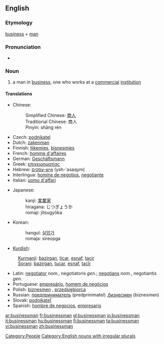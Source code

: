 ==English==
{{wikipedia}}
===Etymology===
[[business]] + [[man]]

===Pronunciation===
*{{audio|en-us-businessman.ogg|Audio (US)}}

===Noun===
{{en-noun|businessmen}}

# a man in [[business]], one who works at a [[commercial]] [[institution]]

====Translations====
{{top}}
*Chinese:
*:Simplified Chinese: [[商人]]
*:Traditional Chinese: 商人
*:Pinyin: shāng rén
*Czech: [[podnikatel]]  {{m}}
*Dutch: [[zakenman]]
*Finnish: [[liikemies]], [[bisnesmies]]
*French: [[homme d'affaires]]
*German: [[Geschäftsmann]] {{m}}
*Greek: [[επιχειρηματίας]]
*Hebrew: [[איש-עסקים]] (ysh-'asaqym) {{m}}
*Interlingua: [[homine de negotios]], [[negotiante]]
*Italian: [[uomo d'affari]]
{{mid}}
*Japanese:
*:kanji: [[実業家]]
*:hiragana: じつぎょうか
*:romaji: jitsugyōka
*Korean:
*:hangul: [[실업가]]
*:romaja: sireopga
*[[Kurdish]]:
:[[Kurmanji]]: [[bazirgan]], [[ticar]], [[esnaf]], [[tacir]]
:[[Sorani]]: [[bazirgan]], [[tucar]], [[esnaf]], [[tacîr]]
*Latin: [[negotiator]] ''nom.'', negotiatoris ''gen.''; [[negotians]] ''nom.'', negotiantis ''gen.''
*Portuguese: [[empresário]], [[homem de negócios]]
*Polish: [[biznesmen]] {{m}}, [[przedsiębiorca]] {{m}}
*Russian: [[предприниматель]] (predprinimatel) {{m}},[[бизнесмен]] (biznesmen) {{m}}
*Slovak: [[podnikateľ]]  {{m}}
*Spanish: [[hombre de negocios]], [[empresario]]
{{bottom}}

[[Category:People]]
[[Category:English nouns with irregular plurals]]

[[ar:businessman]]
[[fr:businessman]]
[[gl:businessman]]
[[io:businessman]]
[[it:businessman]]
[[hu:businessman]]
[[fi:businessman]]
[[ta:businessman]]
[[vi:businessman]]
[[zh:businessman]]
